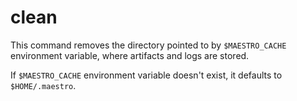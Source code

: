 # clean

This command removes the directory pointed to by `$MAESTRO_CACHE` environment
variable, where artifacts and logs are stored.

If `$MAESTRO_CACHE` environment variable doesn't exist, it defaults to
`$HOME/.maestro`.
